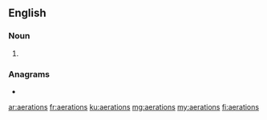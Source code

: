 {{also|aérations|aërations}}
==English==

===Noun===
{{head|en|noun plural form}}

# {{plural of|aeration|lang=en}}

===Anagrams===
* {{l|en|aaronites}}

[[ar:aerations]]
[[fr:aerations]]
[[ku:aerations]]
[[mg:aerations]]
[[my:aerations]]
[[fi:aerations]]